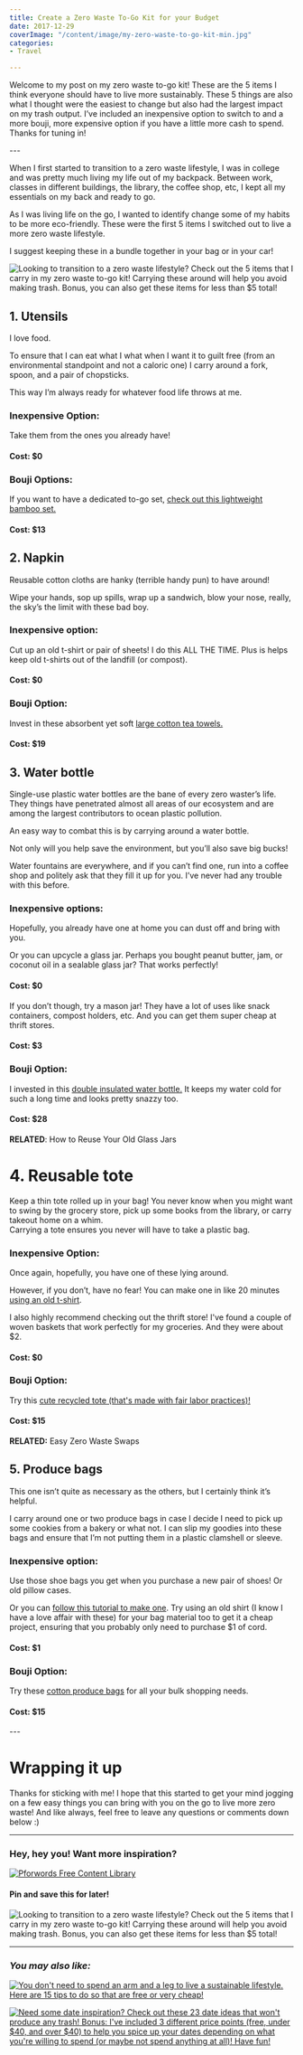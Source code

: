 ```yaml
---
title: Create a Zero Waste To-Go Kit for your Budget
date: 2017-12-29
coverImage: "/content/image/my-zero-waste-to-go-kit-min.jpg"
categories:
- Travel

---
```

Welcome to my post on my zero waste to-go kit! These are the 5 items I think everyone should have to live more sustainably. These 5 things are also what I thought were the easiest to change but also had the largest impact on my trash output. I’ve included an inexpensive option to switch to and a more bouji, more expensive option if you have a little more cash to spend. Thanks for tuning in!

\---

When I first started to transition to a zero waste lifestyle, I was in college and was pretty much living my life out of my backpack. Between work, classes in different buildings, the library, the coffee shop, etc, I kept all my essentials on my back and ready to go.

As I was living life on the go, I wanted to identify change some of my habits to be more eco-friendly. These were the first 5 items I switched out to live a more zero waste lifestyle.

I suggest keeping these in a bundle together in your bag or in your car!

![Looking to transition to a zero waste lifestyle? Check out the 5 items that I carry in my zero waste to-go kit! Carrying these around will help you avoid making trash. Bonus, you can also get these items for less than $5 total!](images/my-zero-waste-to-go-kit-min-1024x705.jpg)

## 1\. Utensils

I love food.

To ensure that I can eat what I what when I want it to guilt free (from an environmental standpoint and not a caloric one) I carry around a fork, spoon, and a pair of chopsticks.

This way I’m always ready for whatever food life throws at me.

### Inexpensive Option:

Take them from the ones you already have!

#### Cost: \$0

### Bouji Options:

If you want to have a dedicated to-go set, [check out this lightweight bamboo set.](https://earthhero.com/products/travel/to-go-ware-bamboo-utensil-set/?ref=pforwords)

#### Cost: \$13

## 2\. Napkin

Reusable cotton cloths are hanky (terrible handy pun) to have around!

Wipe your hands, sop up spills, wrap up a sandwich, blow your nose, really, the sky’s the limit with these bad boy.

### Inexpensive option:

Cut up an old t-shirt or pair of sheets! I do this ALL THE TIME. Plus is helps keep old t-shirts out of the landfill (or compost).

#### Cost: \$0

### Bouji Option:

Invest in these absorbent yet soft [large cotton tea towels.](https://earthhero.com/products/home/bambu-striped-organic-cotton-kitchen-towel/?ref=pforwords)

#### Cost: \$19

## 3\. Water bottle

Single-use plastic water bottles are the bane of every zero waster’s life. They things have penetrated almost all areas of our ecosystem and are among the largest contributors to ocean plastic pollution.

An easy way to combat this is by carrying around a water bottle.

Not only will you help save the environment, but you’ll also save big bucks!

Water fountains are everywhere, and if you can’t find one, run into a coffee shop and politely ask that they fill it up for you. I’ve never had any trouble with this before.

### Inexpensive options:

Hopefully, you already have one at home you can dust off and bring with you.

Or you can upcycle a glass jar. Perhaps you bought peanut butter, jam, or coconut oil in a sealable glass jar? That works perfectly!

#### **Cost: \$0**

If you don’t though, try a mason jar! They have a lot of uses like snack containers, compost holders, etc. And you can get them super cheap at thrift stores.

#### Cost: \$3

### Bouji Option:

I invested in this [double insulated water bottle.](https://earthhero.com/products/travel/klean-kanteen-classic-insulated-stainless-steel-water-bottle-20oz/?ref=pforwords) It keeps my water cold for such a long time and looks pretty snazzy too.

#### Cost: \$28

**RELATED**: How to Reuse Your Old Glass Jars

# 4\. Reusable tote

Keep a thin tote rolled up in your bag! You never know when you might want to swing by the grocery store, pick up some books from the library, or carry takeout home on a whim.  
Carrying a tote ensures you never will have to take a plastic bag.

### Inexpensive Option:

Once again, hopefully, you have one of these lying around.

However, if you don’t, have no fear! You can make one in like 20 minutes [using an old t-shirt](https://www.mommypotamus.com/no-sew-t-shirt-tote-bag-tutorial/).

I also highly recommend checking out the thrift store! I've found a couple of woven baskets that work perfectly for my groceries. And they were about \$2.

#### Cost: \$0

### Bouji Option:

Try this [cute recycled tote (that's made with fair labor practices)!](https://earthhero.com/products/travel/eco-bags-piermont-recycled-reusable-shopping-bag/?ref=pforwords)

#### Cost: \$15

**RELATED:** Easy Zero Waste Swaps

## 5\. Produce bags

This one isn’t quite as necessary as the others, but I certainly think it’s helpful.

I carry around one or two produce bags in case I decide I need to pick up some cookies from a bakery or what not. I can slip my goodies into these bags and ensure that I’m not putting them in a plastic clamshell or sleeve.

### Inexpensive option:

Use those shoe bags you get when you purchase a new pair of shoes! Or old pillow cases.

Or you can [follow this tutorial to make one](https://wellnessmama.com/119222/diy-produce-bags/). Try using an old shirt (I know I have a love affair with these) for your bag material too to get it a cheap project, ensuring that you probably only need to purchase \$1 of cord.

#### Cost: \$1

### Bouji Option:

Try these [cotton produce bags](https://earthhero.com/products/travel/bagito-reusable-produce-bags-mixed-4pk/?ref=pforwords) for all your bulk shopping needs.

#### Cost: \$15

\---

# Wrapping it up

Thanks for sticking with me! I hope that this started to get your mind jogging on a few easy things you can bring with you on the go to live more zero waste! And like always, feel free to leave any questions or comments down below :)

---

### Hey, hey you! Want more inspiration?

[![Pforwords Free Content Library](images/Get-Access-1.png)](https://mailchi.mp/be227f5f5cdc/freeresources)

#### Pin and save this for later!

![Looking to transition to a zero waste lifestyle? Check out the 5 items that I carry in my zero waste to-go kit! Carrying these around will help you avoid making trash. Bonus, you can also get these items for less than $5 total!](images/to-go-kit-min-684x1024.png)

---

### _You may also like:_

[![You don't need to spend an arm and a leg to live a sustainable lifestyle. Here are 15 tips to do so that are free or very cheap!](images/15-Cheap-Ways-to-Live-More-Sustainably-min-667x1024.jpg)](https://pforwords.com/cheap-ways-live-sustainably/?highlight=inexpensive)

[![Need some date inspiration? Check out these 23 date ideas that won't produce any trash! Bonus: I've included 3 different price points (free, under $40, and over $40) to help you spice up your dates depending on what you're willing to spend (or maybe not spend anything at all)! Have fun!](images/date-ideas-min-684x1024.png)](https://pforwords.com/23-zero-waste-date-ideas/?highlight=date)